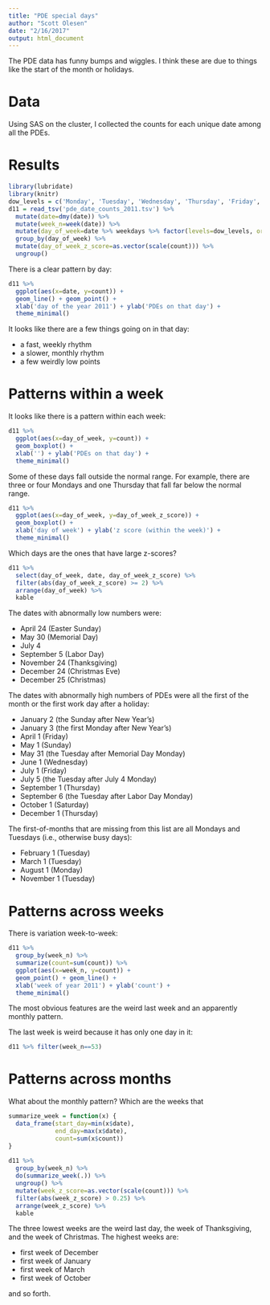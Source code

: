 ```yaml
---
title: "PDE special days"
author: "Scott Olesen"
date: "2/16/2017"
output: html_document
---
```


The PDE data has funny bumps and wiggles. I think these are due to things like the start of the month or holidays.

# Data

Using SAS on the cluster, I collected the counts for each unique date among all the PDEs.

# Results

```r
library(lubridate)
library(knitr)
dow_levels = c('Monday', 'Tuesday', 'Wednesday', 'Thursday', 'Friday', 'Saturday', 'Sunday')
d11 = read_tsv('pde_date_counts_2011.tsv') %>%
  mutate(date=dmy(date)) %>%
  mutate(week_n=week(date)) %>%
  mutate(day_of_week=date %>% weekdays %>% factor(levels=dow_levels, ordered=TRUE)) %>%
  group_by(day_of_week) %>%
  mutate(day_of_week_z_score=as.vector(scale(count))) %>%
  ungroup()
```

There is a clear pattern by day:
```r
d11 %>%
  ggplot(aes(x=date, y=count)) +
  geom_line() + geom_point() +
  xlab('day of the year 2011') + ylab('PDEs on that day') +
  theme_minimal()
```

It looks like there are a few things going on in that day:

- a fast, weekly rhythm
- a slower, monthly rhythm
- a few weirdly low points

# Patterns within a week

It looks like there is a pattern within each week:
```r
d11 %>%
  ggplot(aes(x=day_of_week, y=count)) +
  geom_boxplot() +
  xlab('') + ylab('PDEs on that day') +
  theme_minimal()
```

Some of these days fall outside the normal range. For example, there are three or four Mondays and one Thursday that fall far below the normal range.
```r
d11 %>%
  ggplot(aes(x=day_of_week, y=day_of_week_z_score)) +
  geom_boxplot() +
  xlab('day of week') + ylab('z score (within the week)') +
  theme_minimal()
```

Which days are the ones that have large z-scores?
```r
d11 %>%
  select(day_of_week, date, day_of_week_z_score) %>%
  filter(abs(day_of_week_z_score) >= 2) %>%
  arrange(day_of_week) %>%
  kable
```

The dates with abnormally low numbers were:

- April 24 (Easter Sunday)
- May 30 (Memorial Day)
- July 4
- September 5 (Labor Day)
- November 24 (Thanksgiving)
- December 24 (Christmas Eve)
- December 25 (Christmas)

The dates with abnormally high numbers of PDEs were all the first of the month or the first work day after a holiday:

- January 2 (the Sunday after New Year's)
- January 3 (the first Monday after New Year's)
- April 1 (Friday)
- May 1 (Sunday)
- May 31 (the Tuesday after Memorial Day Monday)
- June 1 (Wednesday)
- July 1 (Friday)
- July 5 (the Tuesday after July 4 Monday)
- September 1 (Thursday)
- September 6 (the Tuesday after Labor Day Monday)
- October 1 (Saturday)
- December 1 (Thursday)

The first-of-months that are missing from this list are all Mondays and Tuesdays (i.e., otherwise busy days):

- February 1 (Tuesday)
- March 1 (Tuesday)
- August 1 (Monday)
- November 1 (Tuesday)

# Patterns across weeks

There is variation week-to-week:
```r
d11 %>%
  group_by(week_n) %>%
  summarize(count=sum(count)) %>%
  ggplot(aes(x=week_n, y=count)) +
  geom_point() + geom_line() +
  xlab('week of year 2011') + ylab('count') +
  theme_minimal()
```

The most obvious features are the weird last week and an apparently monthly pattern.

The last week is weird because it has only one day in it:
```r
d11 %>% filter(week_n==53)
```

# Patterns across months

What about the monthly pattern? Which are the weeks that 
```r
summarize_week = function(x) {
  data_frame(start_day=min(x$date),
             end_day=max(x$date),
             count=sum(x$count))
}
  
d11 %>%
  group_by(week_n) %>%
  do(summarize_week(.)) %>%
  ungroup() %>%
  mutate(week_z_score=as.vector(scale(count))) %>%
  filter(abs(week_z_score) > 0.25) %>%
  arrange(week_z_score) %>%
  kable
```

The three lowest weeks are the weird last day, the week of Thanksgiving, and the week of Christmas. The highest weeks are:

- first week of December
- first week of January
- first week of March
- first week of October

and so forth.